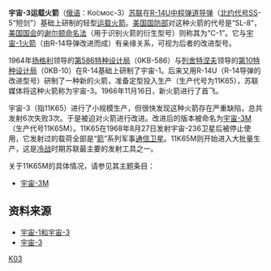 {{Infobox rocket
|name =Kosmos-3
|function =[[運載火箭|運載火箭]]
|manufacturer =[[克拉斯諾亞爾斯克機器製造廠|克拉斯諾亞爾斯克機器製造廠]]
|country-origin ={{USSR}}
|height ={{convert|26.3|m|ft}}
|diameter ={{convert|2.4|m|ft}}
|mass = {{convert|107500|kg|lb}}
|stages = 2
|capacities=  {{Infobox Rocket/Payload
  |location=[[低地軌道|LEO]]
  |kilos    = {{convert|1400|kg|lb}}
  }}
|status = 退役
|sites = [[拜科努尔航天发射场|拜科努尔]]41號發射場
|first=1966年11月16日
|last=1968年8月27日
|launches =6次
|success =4次
|fail =2次
|stagedata    =
  {{Infobox Rocket/Stage
  |type       = stage
  |stageno    = -{zh-hans:第一级;zh-tw:第一節}-
  |name       = [[R-14|R-14]]
  |engines    = 1 [[RD-216|RD-216]]
  |thrust     = 1740千牛頓(真空)<br>1496千牛(海平面)
  |SI         = 248秒(海平面)<br>292秒(真空)
  |burntime   = 130 秒
  |fuel       = [[紅發煙硝酸|紅發煙硝酸]]/[[UDMH|UDMH]]
  }}
  {{Infobox Rocket/Stage
  |type       = stage
  |stageno    = -{zh-hans:第二级;zh-tw:第二節}-
  |name       = [[S3_(rocket_stage)|S3]]
  |engines    = 1 [[11D49|11D49]]
  |thrust     = 156千牛頓
  |SI         = 303 秒
  |burntime   = 375 秒
  |fuel       = [[紅發煙硝酸|紅發煙硝酸]]/[[UDMH|UDMH]]
  }}
}}

'''宇宙-3运载火箭'''（[[俄语|俄语]]：Ко́смос-3）[[苏联|苏联]]在[[R-14U|R-14U]][[中程弹道导弹|中程弹道导弹]]（[[北约代号|北约代号]]SS-5“短剑”）基础上研制的轻型[[运载火箭|运载火箭]]。[[美国国防部|美国国防部]]对这种火箭的代号是“SL-8”，[[美国国会|美国国会]]的[[谢尔顿命名法|谢尔顿命名法]]（用于识别火箭的衍生型号）则称其为“C-1”。它与[[宇宙-1火箭|宇宙-1火箭]]（由R-14导弹改进而成）有亲缘关系，可视为后者的改进型号。

1964年[[扬格利|扬格利]]领导的[[第586特种设计局|第586特种设计局]]（0KB-586）与[[列舍特涅夫|列舍特涅夫]]领导的[[第10特种设计局|第10特种设计局]]（0KB-10）在R-14基础上研制了宇宙-1。后来又用R-14U（R-14导弹的改进型号）研制了一种新的火箭，准备定型投入生产（生产代号为11K65），苏联媒体将这种火箭称为宇宙-3。1966年11月16日，新火箭进行了首飞。

宇宙-3（指11K65）进行了小规模生产，但很快发现这种火箭存在严重缺陷，总共发射6次失败3次。于是被迫对火箭进行改进。改进后的版本被命名为[[宇宙-3M|宇宙-3M]]（生产代号11K65M）。11K65在1968年8月27日发射宇宙-236卫星后被停止使用，它发射过的载荷全部是“[[箭号卫星|箭]]”系列军事[[通信卫星|通信卫星]]。11K65M则开始进入大批量生产，这是[[冷战|冷战]]时期苏联最主要的发射工具之一。

关于11K65M的具体情况，请参见其主题条目：

*[[宇宙-3M|宇宙-3M]]
==资料来源==
*[https://web.archive.org/web/20160410133240/http://russianspaceweb.com/cosmos3.html 宇宙-1和宇宙-3]
*[https://web.archive.org/web/20080512151013/http://www.astronautix.com/lvs/kos11k65.htm 宇宙-3]

{{ELVs}}

[[category:宇宙号运载火箭|K03]]